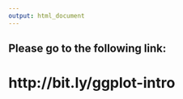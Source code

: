 ```yaml
---
output: html_document
---
```


## Please go to the following link: {-}

# http://bit.ly/ggplot-intro {-}

